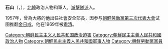 {{unreferenced|time=2013-10-25T03:50:13+00:00}}
{{noteTA
|G1=Country
|1=zh:北朝鮮; zh-cn:朝鲜; zh-tw:朝鮮; zh-hk:朝鮮; zh-sg:朝鲜;
}}
'''石山'''（{{lang-ko|석산}}，{{bd|？||？|}}），[[北韓|北韓]]政治人物和軍人，[[游擊隊派|游擊隊派]]人。

1957年，曾為大將的他出任社會安全部長，因参与[[朝鮮勞動黨第三次代表大會|朝鮮勞動黨第三次代表大會]]试图推翻[[金日成|金日成]]，他在1969年被[[肅清|肅清]]。

{{朝鲜小作品}}
[[Category:朝鲜民主主义人民共和国政治迫害|Category:朝鲜民主主义人民共和国政治迫害]]
[[Category:朝鮮民主主義人民共和國政治人物|Category:朝鮮民主主義人民共和國政治人物]]
[[Category:朝鮮民主主義人民共和國軍事人物|Category:朝鮮民主主義人民共和國軍事人物]]
[[Category:朝鮮勞動黨黨員|Category:朝鮮勞動黨黨員]]